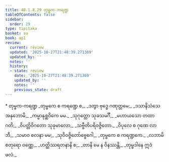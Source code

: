 ```yaml
---
title: 40.1.8.29 တုမ္ဗက-ကရဏ္ဍ
tableOfContents: false
sidebar:
  order: 29
type: tipitaka
basket: su
book: ap1
review:
  current: review
  updated: '2025-10-27T21:48:39.271369'
  updated_by: ''
  notes: ''
  history:
  - state: review
    date: '2025-10-27T21:48:39.271369'
    updated_by: ''
    notes: ''
    previous_state: draft
---
```



<ReviewStatus review={frontmatter.review} showDetails={true} />

<HypothesisAnnotation frontmatter={frontmatter} />

<DynamicBreadcrumb />

<Paragraph type="center" book="ap1">
* တုမ္ဗက-ကရဏ္ဍ
</Paragraph>

<Division number="162" book="ap1" e="ch" v="20" p="365">

<Paragraph number="4459" type="verses" book="ap1">
_တုမ္ဗကေ စ ကရဏ္ဍေ စ,_  
_ဒတွာ ဗုဒ္ဓေ ဂဏုတ္တမေ;_  
_ဒသာနိသံသေ အနုဘောမိ,_  
_ကမ္မာနုစ္ဆဝိကေ မမ._  

</Paragraph>

</Division>
<Division number="163" book="ap1" e="ch" v="20" p="365">

<Paragraph number="4460" type="verses" book="ap1">
_သုဂုတ္တော သုခသမင်္ဂီ,_  
_မဟာယသော တထာဂတိ;_  
_ဝိပတ္တိဝိဂတော သုခုမာလော,_  
_သဗ္ဗီတိပရိဝဇ္ဇိတော._  

</Paragraph>

</Division>
<Division number="164" book="ap1" e="ch" v="20" p="365">

<Paragraph number="4461" type="verses" book="ap1">
_ဝိပုလေ စ ဂုဏေ လာဘီ,_  
_သမာဝ စလနာ မမ;_  
_သုဝိဝဇ္ဇိတော်ဗ္ဗေဂေါ,_  
_တုမ္ဗကေ စ ကရဏ္ဍကေ._  

</Paragraph>

</Division>
<Division number="165" book="ap1" e="ch" v="20" p="365">

<Paragraph number="4462" type="verses" book="ap1">
_လဘာမိ စတုရော ဝဏ္ဏေ,_  
_ဟတ္ထိဿရတနာနိ စ;_  
_တာနိ မေ န ဝိနဿန္တိ,_  
_တုမ္ဗဒါနေ ဣဒံ ဖလံ._
</Paragraph>
</Division>